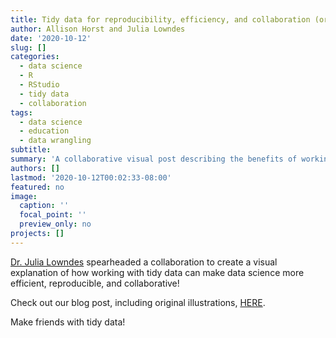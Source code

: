```yaml
---
title: Tidy data for reproducibility, efficiency, and collaboration (originally published on the Openscapes blog)
author: Allison Horst and Julia Lowndes
date: '2020-10-12'
slug: []
categories:
  - data science
  - R
  - RStudio
  - tidy data
  - collaboration
tags:
  - data science
  - education
  - data wrangling
subtitle: 
summary: 'A collaborative visual post describing the benefits of working with tidy data'
authors: []
lastmod: '2020-10-12T00:02:33-08:00'
featured: no
image:
  caption: ''
  focal_point: ''
  preview_only: no
projects: []
---
```


[Dr. Julia Lowndes](https://jules32.github.io/) spearheaded a collaboration to create a visual explanation of how working with tidy data can make data science more efficient, reproducible, and collaborative! 

Check out our blog post, including original illustrations, [HERE](https://www.openscapes.org/blog/2020/10/12/tidy-data/). 

Make friends with tidy data! 
